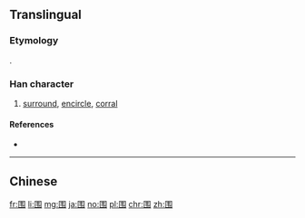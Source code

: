 ==Translingual==
{{Han simplified forms|圍|囲|围}}

===Etymology===
{{Han simp|圍|f=韋|t=韦}}.

===Han character===
{{Han char|rn=31|rad=囗|as=04|sn=7|four=|canj=WQS|ids=⿴囗韦}}

# [[surround]], [[encircle]], [[corral]]

====References====
* {{Han ref|kx=0217.251|hdz=10714.040|uh=56F4|ud=22260}}

----

==Chinese==
{{zh-see|圍}}

[[fr:围]]
[[li:围]]
[[mg:围]]
[[ja:围]]
[[no:围]]
[[pl:围]]
[[chr:围]]
[[zh:围]]